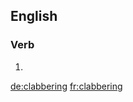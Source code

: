==English==

===Verb===
{{head|en|present participle}}

# {{present participle of|clabber|lang=en}}

[[de:clabbering]]
[[fr:clabbering]]